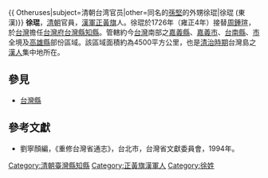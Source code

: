 {{ Otheruses|subject=清朝台湾官员|other=同名的[[孫堅|孫堅]]的外甥徐琨|徐琨 (東漢)}}
'''徐琨'''，[[清朝|清朝]]官員，[[漢軍正黃旗|漢軍正黃旗]]人。徐琨於1726年（雍正4年）接替[[周鍾瑄|周鍾瑄]]，於[[台灣|台灣]]擔任[[台灣府|台灣府]][[臺灣縣_(1684年－1887年)|台灣縣]][[知縣|知縣]]。管轄約今[[台灣|台灣]]南部之[[嘉義縣|嘉義縣]]、[[嘉義市|嘉義市]]、[[台南縣|台南縣]]、[[台南市|市]]全境及[[高雄縣|高雄縣]]部份區域。該區域面積約為4500平方公里，也是[[台灣清治時期|清治時期]]台灣島之[[漢人|漢人]]集中地所在。

==參見==
*[[臺灣縣_(1684年－1887年)|台灣縣]]

==參考文獻==
*劉寧顏編，《重修台灣省通志》，台北市，台灣省文獻委員會，1994年。

{{start box}}
{{s-before|[[周鍾瑄|周鍾瑄]]}}
{{s-title|[[台灣府|台灣府]][[臺灣縣_(1684年－1887年)|台灣縣]][[知縣|知縣]] |1726年上任}}
{{s-after|[[張廷琰|張廷琰]]}}
{{end box}}

[[Category:清朝臺灣縣知縣|Category:清朝臺灣縣知縣]]
[[Category:正黃旗漢軍人|Category:正黃旗漢軍人]]
[[Category:徐姓|Category:徐姓]]